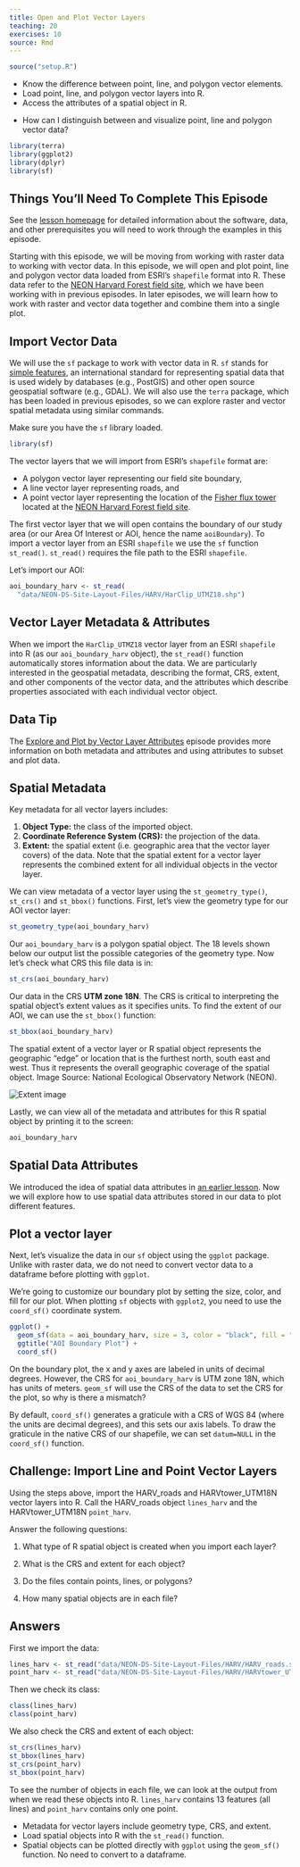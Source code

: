 ```yaml
---
title: Open and Plot Vector Layers
teaching: 20
exercises: 10
source: Rmd
---
```


```r
source("setup.R")
```

::::::::::::::::::::::::::::::::::::::: objectives

- Know the difference between point, line, and polygon vector elements.
- Load point, line, and polygon vector layers into R.
- Access the attributes of a spatial object in R.

::::::::::::::::::::::::::::::::::::::::::::::::::

:::::::::::::::::::::::::::::::::::::::: questions

- How can I distinguish between and visualize point, line and polygon vector data?

::::::::::::::::::::::::::::::::::::::::::::::::::

```r
library(terra)
library(ggplot2)
library(dplyr)
library(sf)
```

::::::::::::::::::::::::::::::::::::::::::  prereq

## Things You'll Need To Complete This Episode

See the [lesson homepage](.) for detailed information about the software, data,
and other prerequisites you will need to work through the examples in this
episode.


::::::::::::::::::::::::::::::::::::::::::::::::::

Starting with this episode, we will be moving from working with raster data to
working with vector data. In this episode, we will open and plot point, line
and polygon vector data loaded from ESRI's `shapefile` format into R. These data refer to
the
[NEON Harvard Forest field site](https://www.neonscience.org/field-sites/field-sites-map/HARV),
which we have been working with in previous episodes. In later episodes, we
will learn how to work with raster and vector data together and combine them
into a single plot.

## Import Vector Data

We will use the `sf` package to work with vector data in R. `sf` stands for
[simple features](https://en.wikipedia.org/wiki/Simple_Features), an international standard for
representing spatial data that is used widely by databases (e.g., PostGIS) and other open source
geospatial software (e.g., GDAL). We will also use the `terra` package, which has been loaded
in previous episodes, so we can explore raster and vector spatial metadata using similar commands.

Make sure you have the `sf` library loaded.

```r
library(sf)
```

The vector layers that we will import from ESRI's `shapefile` format are:

- A polygon vector layer representing our field site boundary,
- A line vector layer representing roads, and
- A point vector layer representing the location of the [Fisher flux tower](https://www.neonscience.org/data-collection/flux-tower-measurements)
  located at the [NEON Harvard Forest field site](https://www.neonscience.org/field-sites/field-sites-map/HARV).

The first vector layer that we will open contains the boundary of our study area
(or our Area Of Interest or AOI, hence the name `aoiBoundary`). To import
a vector layer from an ESRI `shapefile` we use the `sf` function `st_read()`. `st_read()`
requires the file path to the ESRI `shapefile`.

Let's import our AOI:

```r
aoi_boundary_harv <- st_read(
  "data/NEON-DS-Site-Layout-Files/HARV/HarClip_UTMZ18.shp")
```

## Vector Layer Metadata \& Attributes

When we import the `HarClip_UTMZ18` vector layer from an ESRI `shapefile` into R (as our
`aoi_boundary_harv` object), the `st_read()` function automatically stores
information about the data. We are particularly interested in the geospatial
metadata, describing the format, CRS, extent, and other components of the
vector data, and the attributes which describe properties associated with each
individual vector object.

:::::::::::::::::::::::::::::::::::::::::  callout

## Data Tip

The [Explore and Plot by Vector Layer Attributes](https://datacarpentry.org/r-raster-vector-geospatial/07-vector-shapefile-attributes-in-r)
episode provides more information on both metadata and attributes
and using attributes to subset and plot data.


::::::::::::::::::::::::::::::::::::::::::::::::::

## Spatial Metadata

Key metadata for all vector layers includes:

1. **Object Type:** the class of the imported object.
2. **Coordinate Reference System (CRS):** the projection of the data.
3. **Extent:** the spatial extent (i.e. geographic area that the vector layer
   covers) of the data. Note that the spatial extent for a vector layer
   represents the combined extent for all individual objects in the vector layer.

We can view metadata of a vector layer using the `st_geometry_type()`, `st_crs()` and
`st_bbox()` functions. First, let's view the geometry type for our AOI
vector layer:

```r
st_geometry_type(aoi_boundary_harv)
```

Our `aoi_boundary_harv` is a polygon spatial object. The 18 levels shown below our
output list the possible categories of the geometry type. Now let's check what
CRS this file data is in:

```r
st_crs(aoi_boundary_harv)
```

Our data in the CRS **UTM zone 18N**. The CRS is critical to interpreting the
spatial object's extent values as it specifies units. To find the extent of our AOI, we
can use the `st_bbox()` function:

```r
st_bbox(aoi_boundary_harv)
```

The spatial extent of a vector layer or R spatial object represents the geographic
"edge" or location that is the furthest north, south east and west. Thus it
represents the overall geographic coverage of the spatial object. Image Source:
National Ecological Observatory Network (NEON).

![](fig/dc-spatial-vector/spatial_extent.png){alt='Extent image'}

Lastly, we can view all of the metadata and attributes for this R spatial
object by printing it to the screen:

```r
aoi_boundary_harv
```

## Spatial Data Attributes

We introduced the idea of spatial data attributes in
[an earlier lesson](https://datacarpentry.org/organization-geospatial/02-intro-vector-data).
Now we will explore how to use spatial data attributes stored in our data to
plot different features.

## Plot a vector layer

Next, let's visualize the data in our `sf` object using the `ggplot` package.
Unlike with raster data, we do not need to convert vector data to a dataframe
before plotting with `ggplot`.

We're going to customize our boundary plot by setting the size, color, and fill
for our plot. When plotting `sf` objects with `ggplot2`, you need to use the
`coord_sf()` coordinate system.

```r
ggplot() +
  geom_sf(data = aoi_boundary_harv, size = 3, color = "black", fill = "cyan1") +
  ggtitle("AOI Boundary Plot") +
  coord_sf()
```


On the boundary plot, the x and y axes are labeled in units of decimal degrees. However, the CRS
for `aoi_boundary_harv` is UTM zone 18N, which has units of meters. `geom_sf` will use
the CRS of the data to set the CRS for the plot, so why is there a mismatch?

By default, `coord_sf()` generates a graticule with a CRS of WGS 84 (where the units
are decimal degrees), and this sets our axis labels. To draw the graticule in the native
CRS of our shapefile, we can set `datum=NULL` in the `coord_sf()` function.

:::::::::::::::::::::::::::::::::::::::  challenge

## Challenge: Import Line and Point Vector Layers

Using the steps above, import the HARV\_roads and HARVtower\_UTM18N vector layers into
R. Call the HARV\_roads object `lines_harv` and the HARVtower\_UTM18N
`point_harv`.

Answer the following questions:

1. What type of R spatial object is created when you import each layer?

2. What is the CRS and extent for each object?

3. Do the files contain points, lines, or polygons?

4. How many spatial objects are in each file?

:::::::::::::::  solution

## Answers

First we import the data:

```r
lines_harv <- st_read("data/NEON-DS-Site-Layout-Files/HARV/HARV_roads.shp")
point_harv <- st_read("data/NEON-DS-Site-Layout-Files/HARV/HARVtower_UTM18N.shp")
```

Then we check its class:

```r
class(lines_harv)
class(point_harv)
```

We also check the CRS and extent of each object:

```r
st_crs(lines_harv)
st_bbox(lines_harv)
st_crs(point_harv)
st_bbox(point_harv)
```

To see the number of objects in each file, we can look at the output from when
we read these objects into R. `lines_harv` contains 13 features (all lines) and
`point_harv` contains only one point.



:::::::::::::::::::::::::

::::::::::::::::::::::::::::::::::::::::::::::::::



:::::::::::::::::::::::::::::::::::::::: keypoints

- Metadata for vector layers include geometry type, CRS, and extent.
- Load spatial objects into R with the `st_read()` function.
- Spatial objects can be plotted directly with `ggplot` using the `geom_sf()`
  function. No need to convert to a dataframe.

::::::::::::::::::::::::::::::::::::::::::::::::::


